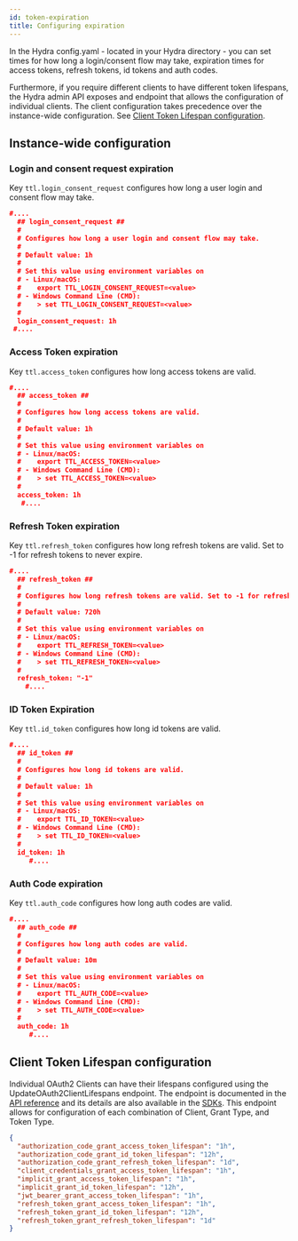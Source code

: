 ```yaml
---
id: token-expiration
title: Configuring expiration
---
```


In the Hydra config.yaml - located in your Hydra directory - you can set times for how long a login/consent flow may take,
expiration times for access tokens, refresh tokens, id tokens and auth codes.

Furthermore, if you require different clients to have different token lifespans,
the Hydra admin API exposes and endpoint that allows the configuration of
individual clients. The client configuration takes precedence over the
instance-wide configuration. See [Client Token Lifespan
configuration](#client-token-lifespan-configuration).

## Instance-wide configuration

### Login and consent request expiration

Key `ttl.login_consent_request` configures how long a user login and consent flow may take.

```json title="path/to/hydra/config.yaml"
#....
  ## login_consent_request ##
  #
  # Configures how long a user login and consent flow may take.
  #
  # Default value: 1h
  #
  # Set this value using environment variables on
  # - Linux/macOS:
  #    export TTL_LOGIN_CONSENT_REQUEST=<value>
  # - Windows Command Line (CMD):
  #    > set TTL_LOGIN_CONSENT_REQUEST=<value>
  #
  login_consent_request: 1h
 #....
```

### Access Token expiration

Key `ttl.access_token` configures how long access tokens are valid.

```json title="path/to/hydra/config.yaml"
#....
  ## access_token ##
  #
  # Configures how long access tokens are valid.
  #
  # Default value: 1h
  #
  # Set this value using environment variables on
  # - Linux/macOS:
  #    export TTL_ACCESS_TOKEN=<value>
  # - Windows Command Line (CMD):
  #    > set TTL_ACCESS_TOKEN=<value>
  #
  access_token: 1h
   #....
```

### Refresh Token expiration

Key `ttl.refresh_token` configures how long refresh tokens are valid. Set to -1 for refresh tokens to never expire.

```json title="path/to/hydra/config.yaml"
#....
  ## refresh_token ##
  #
  # Configures how long refresh tokens are valid. Set to -1 for refresh tokens to never expire.
  #
  # Default value: 720h
  #
  # Set this value using environment variables on
  # - Linux/macOS:
  #    export TTL_REFRESH_TOKEN=<value>
  # - Windows Command Line (CMD):
  #    > set TTL_REFRESH_TOKEN=<value>
  #
  refresh_token: "-1"
    #....
```

### ID Token Expiration

Key `ttl.id_token` configures how long id tokens are valid.

```json title="path/to/hydra/config.yaml"
#....
  ## id_token ##
  #
  # Configures how long id tokens are valid.
  #
  # Default value: 1h
  #
  # Set this value using environment variables on
  # - Linux/macOS:
  #    export TTL_ID_TOKEN=<value>
  # - Windows Command Line (CMD):
  #    > set TTL_ID_TOKEN=<value>
  #
  id_token: 1h
     #....
```

### Auth Code expiration

Key `ttl.auth_code` configures how long auth codes are valid.

```json title="path/to/hydra/config.yaml"
#....
  ## auth_code ##
  #
  # Configures how long auth codes are valid.
  #
  # Default value: 10m
  #
  # Set this value using environment variables on
  # - Linux/macOS:
  #    export TTL_AUTH_CODE=<value>
  # - Windows Command Line (CMD):
  #    > set TTL_AUTH_CODE=<value>
  #
  auth_code: 1h
     #....
```

## Client Token Lifespan configuration

Individual OAuth2 Clients can have their lifespans configured using the
UpdateOAuth2ClientLifespans endpoint. The endpoint is documented in the [API reference](../reference/api#operation/UpdateOAuth2ClientLifespans) and its details are also available in the [SDKs](../sdk).
This endpoint allows for configuration of each combination of Client, Grant Type, and Token Type.

```json title=example-payload.json
{
  "authorization_code_grant_access_token_lifespan": "1h",
  "authorization_code_grant_id_token_lifespan": "12h",
  "authorization_code_grant_refresh_token_lifespan": "1d",
  "client_credentials_grant_access_token_lifespan": "1h",
  "implicit_grant_access_token_lifespan": "1h",
  "implicit_grant_id_token_lifespan": "12h",
  "jwt_bearer_grant_access_token_lifespan": "1h",
  "refresh_token_grant_access_token_lifespan": "1h",
  "refresh_token_grant_id_token_lifespan": "12h",
  "refresh_token_grant_refresh_token_lifespan": "1d"
}
```
